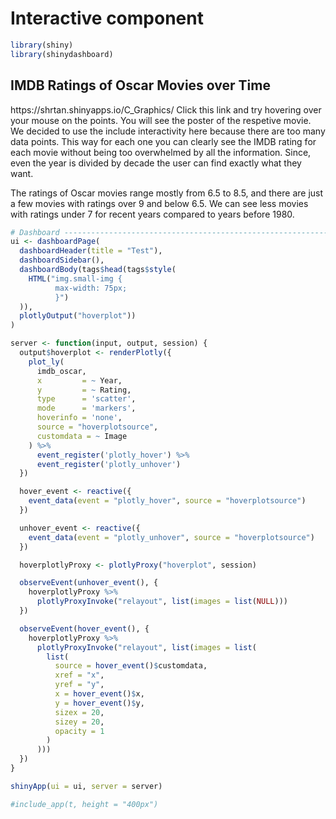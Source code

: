 # Interactive component

```r
library(shiny)
library(shinydashboard)
```


## IMDB Ratings of Oscar Movies over Time

https://shrtan.shinyapps.io/C_Graphics/
Click this link and try hovering over your mouse on the points. You will see the poster of the respetive movie. We decided to use the include interactivity here because there are too many data points. This way for each one you can clearly see the IMDB rating for each movie without being too overwhelmed by all the information. Since, even the year is divided by decade the user can find exactly what they want. 

The ratings of Oscar movies range mostly from 6.5 to 8.5, and there are just a few movies with ratings over 9 and below 6.5. We can see less movies with ratings under 7 for recent years compared to years before 1980.

```r
# Dashboard ----------------------------------------------------------------
ui <- dashboardPage(
  dashboardHeader(title = "Test"),
  dashboardSidebar(),
  dashboardBody(tags$head(tags$style(
    HTML("img.small-img {
          max-width: 75px;
          }")
  )),
  plotlyOutput("hoverplot"))
)

server <- function(input, output, session) {
  output$hoverplot <- renderPlotly({
    plot_ly(
      imdb_oscar,
      x         = ~ Year,
      y         = ~ Rating,
      type      = 'scatter',
      mode      = 'markers',
      hoverinfo = 'none',
      source = "hoverplotsource",
      customdata = ~ Image
    ) %>%
      event_register('plotly_hover') %>%
      event_register('plotly_unhover')
  })

  hover_event <- reactive({
    event_data(event = "plotly_hover", source = "hoverplotsource")
  })

  unhover_event <- reactive({
    event_data(event = "plotly_unhover", source = "hoverplotsource")
  })

  hoverplotlyProxy <- plotlyProxy("hoverplot", session)

  observeEvent(unhover_event(), {
    hoverplotlyProxy %>%
      plotlyProxyInvoke("relayout", list(images = list(NULL)))
  })

  observeEvent(hover_event(), {
    hoverplotlyProxy %>%
      plotlyProxyInvoke("relayout", list(images = list(
        list(
          source = hover_event()$customdata,
          xref = "x",
          yref = "y",
          x = hover_event()$x,
          y = hover_event()$y,
          sizex = 20,
          sizey = 20,
          opacity = 1
        )
      )))
  })
}

shinyApp(ui = ui, server = server)

#include_app(t, height = "400px")
```



